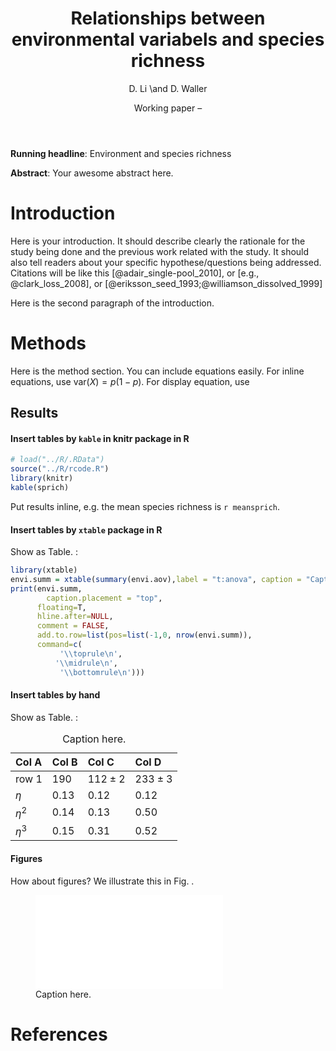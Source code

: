 % Relationships between environmental variabels and species richness
% D. Li \and D. Waller
% Working paper -- \today

**Running headline**: Environment and species richness

**Abstract**: Your awesome abstract here.

\clearpage

# Introduction

Here is your introduction. It should describe clearly the rationale for the study being done and the previous work related with the study. It should also tell readers about your specific hypothese/questions being addressed. Citations will be like this [@adair_single-pool_2010], or [e.g., @clark_loss_2008], or [@eriksson_seed_1993;@williamson_dissolved_1999]

Here is the second paragraph of the introduction. 


# Methods

Here is the method section. You can include equations easily. For inline equations, use $\text{var}(X) = p(1-p)$. For display equation, use

\begin{equation}
\text{var}(X) = p(1-p)
\end{equation}

## Results


#### Insert tables by `kable` in knitr package in R


```r
# load("../R/.RData")
source("../R/rcode.R")
library(knitr)
kable(sprich)
```

Put results inline, e.g. the mean species richness is `r meansprich`.

#### Insert tables by `xtable` package in R


Show as Table. \ref{t:anova}:

```r
library(xtable)
envi.summ = xtable(summary(envi.aov),label = "t:anova", caption = "Caption here")
print(envi.summ,
		caption.placement = "top",
	  floating=T,
	  hline.after=NULL,
	  comment = FALSE,
	  add.to.row=list(pos=list(-1,0, nrow(envi.summ)),
	  command=c(
		   '\\toprule\n',
		  '\\midrule\n',
		   '\\bottomrule\n')))
```

#### Insert tables by hand


Show as Table. \ref{t:byhand}:

Table: Caption here. \label{t:byhand}

Col A             Col B       Col C                   Col D
------------      -------     ------------------      ------------------
row 1             190         $112 \pm 2$             $233 \pm 3$
$\eta$            0.13        0.12                    0.12
$\eta^2$          0.14        0.13                    0.50
$\eta^3$          0.15        0.31                    0.52


#### Figures

How about figures? We illustrate this in Fig. \ref{f:plot}. 

\clearpage

[f:plot]: Figs/plot.pdf
![Caption here.\label{f:plot}][f:plot]

\clearpage

# References

